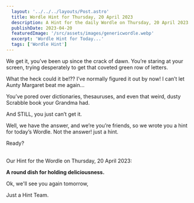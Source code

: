 ```yaml
---
  layout: '../../../layouts/Post.astro'
  title: Wordle Hint for Thursday, 20 April 2023
  description: A Hint for the daily Wordle on Thursday, 20 April 2023
  publishDate: 2023-04-20
  featuredImage: '/src/assets/images/genericwordle.webp'
  excerpt: 'Wordle Hint for Today...'
  tags: ['Wordle Hint']
---
```


  We get it, you’ve been up since the crack of dawn. You’re staring at your screen, trying desperately to get that coveted green row of letters. 

  What the heck could it be!??
  I’ve normally figured it out by now!
  I can’t let Aunty Margaret beat me again… 

  You’ve pored over dictionaries, thesauruses, and even that weird, dusty Scrabble book your Grandma had.

  And STILL, you just can’t get it. 

  Well, we have the answer, and we’re you’re friends, so we wrote you a hint for today’s Wordle.
  Not the answer! just a hint. 

  Ready?<br /><br />

  Our Hint for the Wordle on Thursday, 20 April 2023:

  **A round dish for holding deliciousness.**

  Ok, we'll see you again tomorrow, 

  Just a Hint Team.
  